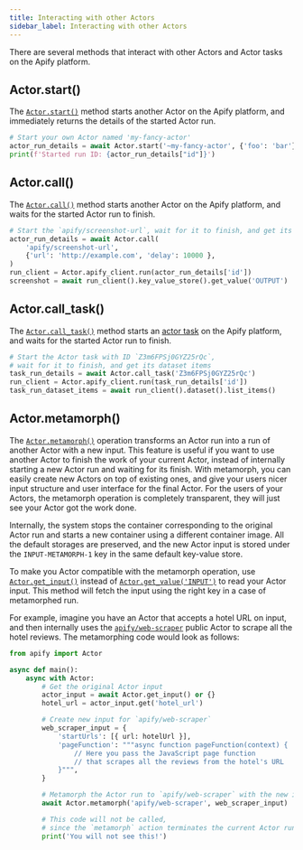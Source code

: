 ```yaml
---
title: Interacting with other Actors
sidebar_label: Interacting with other Actors
---
```


There are several methods that interact with other Actors and Actor tasks on the Apify platform.

## Actor.start()

The [`Actor.start()`](../../reference/class/Actor#start) method starts another Actor on the Apify platform,
and immediately returns the details of the started Actor run.

```python
# Start your own Actor named 'my-fancy-actor'
actor_run_details = await Actor.start('~my-fancy-actor', {'foo': 'bar'})
print(f'Started run ID: {actor_run_details["id"]}')
```

## Actor.call()

The [`Actor.call()`](../../reference/class/Actor#call) method starts another Actor on the Apify platform,
and waits for the started Actor run to finish.

```python
# Start the `apify/screenshot-url`, wait for it to finish, and get its output
actor_run_details = await Actor.call(
    'apify/screenshot-url',
    {'url': 'http://example.com', 'delay': 10000 },
)
run_client = Actor.apify_client.run(actor_run_details['id'])
screenshot = await run_client().key_value_store().get_value('OUTPUT')
```

## Actor.call_task()

The [`Actor.call_task()`](../../reference/class/Actor#call_task) method
starts an [actor task](https://docs.apify.com/platform/actors/tasks) on the Apify platform,
and waits for the started Actor run to finish.

```python
# Start the Actor task with ID `Z3m6FPSj0GYZ25rQc`,
# wait for it to finish, and get its dataset items
task_run_details = await Actor.call_task('Z3m6FPSj0GYZ25rQc')
run_client = Actor.apify_client.run(task_run_details['id'])
task_run_dataset_items = await run_client().dataset().list_items()
```

## Actor.metamorph()

The [`Actor.metamorph()`](../../reference/class/Actor#metamorph) operation transforms an Actor run into a run of another Actor with a new input.
This feature is useful if you want to use another Actor to finish the work of your current Actor,
instead of internally starting a new Actor run and waiting for its finish.
With metamorph, you can easily create new Actors on top of existing ones,
and give your users nicer input structure and user interface for the final Actor.
For the users of your Actors, the metamorph operation is completely transparent,
they will just see your Actor got the work done.

Internally, the system stops the container corresponding to the original Actor run
and starts a new container using a different container image.
All the default storages are preserved,
and the new Actor input is stored under the `INPUT-METAMORPH-1` key in the same default key-value store.

To make you Actor compatible with the metamorph operation,
use [`Actor.get_input()`](../../reference/class/Actor#get_input)
instead of [`Actor.get_value('INPUT')`](../../reference/class/Actor#get_value) to read your Actor input.
This method will fetch the input using the right key in a case of metamorphed run.

For example, imagine you have an Actor that accepts a hotel URL on input,
and then internally uses the [`apify/web-scraper`](https://apify.com/apify/web-scraper) public Actor to scrape all the hotel reviews.
The metamorphing code would look as follows:

```python title="src/main.py"
from apify import Actor

async def main():
    async with Actor:
        # Get the original Actor input
        actor_input = await Actor.get_input() or {}
        hotel_url = actor_input.get('hotel_url')

        # Create new input for `apify/web-scraper`
        web_scraper_input = {
            'startUrls': [{ url: hotelUrl }],
            'pageFunction': """async function pageFunction(context) {
                // Here you pass the JavaScript page function
                // that scrapes all the reviews from the hotel's URL
            }""",
        }

        # Metamorph the Actor run to `apify/web-scraper` with the new input
        await Actor.metamorph('apify/web-scraper', web_scraper_input)

        # This code will not be called,
        # since the `metamorph` action terminates the current Actor run container
        print('You will not see this!')
```
